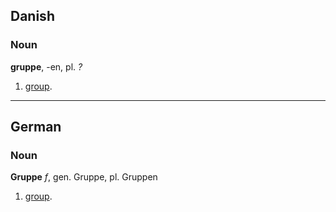 == Danish ==
=== Noun ===
'''gruppe''', -en, pl. ''?''

# [[group]].

----
== German ==
=== Noun ===
'''Gruppe''' ''f'', gen. Gruppe, pl. Gruppen

# [[group]].
